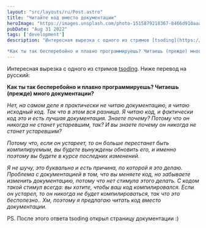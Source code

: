 ```yaml
---
layout: "src/layouts/ru/Post.astro"
title: "Читайте код вместо документации"
heroImage: "https://images.unsplash.com/photo-1515879218367-8466d910aaa4?ixlib=rb-4.0.3&ixid=MnwxMjA3fDB8MHxwaG90by1wYWdlfHx8fGVufDB8fHx8&auto=format&fit=crop&w=1769&q=80"
pubDate: "Aug 31 2022"
tags: ['development']
description: "Интересная вырезка с одного из стримов [tsoding](https://www.twitch.tv/tsoding), в которой его спрашивают:  

*Как ты так бесперебойно и плавно программируешь? Читаешь (прежде) много документации?*"
---
```



<Youtube code="yBIgzthMEWI" />

Интересная вырезка с одного из стримов [tsoding](https://www.twitch.tv/tsoding). Ниже перевод на русский:

**Как ты так бесперебойно и плавно программируешь? Читаешь (прежде) много документации?**

_Нет, на самом деле я практически не читаю документацию, я читаю исходный код. Так что в этом вся разница. Я читаю код, и фактически код это и есть лучшая документация. Знаете почему? Потому что он никогда не станет устаревшим, так? И вы знаете почему он никогда не станет устаревшим?_

_Потому что, если он устареет, то он больше перестанет быть компилируемым, вы будете вынуждены обновить его, и именно поэтому вы будете в курсе последних изменений._

_Я не шучу, это буквально и есть причина, по которой я это делаю. Проблема с документацией в том, что вы меняете код, но забываете изменить документацию, потому что нет стимула этого делать. С кодом такой стимул всегда: вы хотите, чтобы ваш код компилировался. Если он устарел, то он никогда не будет компилироваться, так что это бесполезно.. Хм, поэтому я предлагаю читать код вместо документации._

PS. После этого ответа tsoding открыл страницу документации :)

